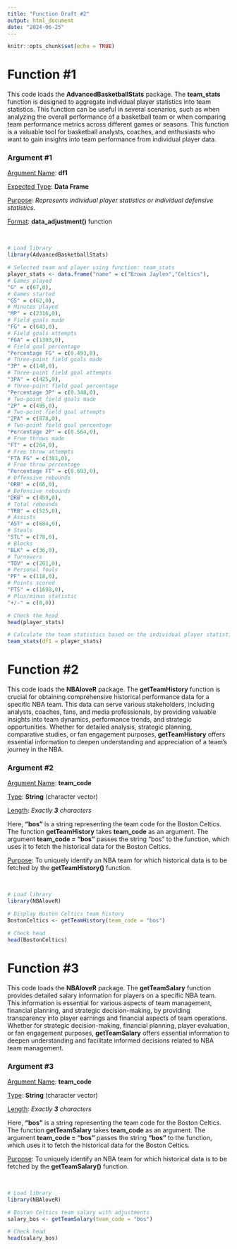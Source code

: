 ```yaml
---
title: "Function Draft #2"
output: html_document
date: "2024-06-25"
---
```


```r
knitr::opts_chunk$set(echo = TRUE)
```

# Function #1

This code loads the **AdvancedBasketballStats** package. The **team_stats** function is designed to aggregate individual player statistics into team statistics. This function can be useful in several scenarios, such as when analyzing the overall performance of a basketball team or when comparing team performance metrics across different games or seasons. This function is a valuable tool for basketball analysts, coaches, and enthusiasts who want to gain insights into team performance from individual player data.


### Argument #1

<u>Argument Name</u>: **df1**

<u>Expected Type</u>: **Data Frame**

<u>Purpose</u>: _Represents individual player statistics or individual defensive statistics._

<u>Format</u>: **data_adjustment()** function

\

```r
# Load library
library(AdvancedBasketballStats)
```

```r
# Selected team and player using function: team_stats
player_stats <- data.frame("name" = c("Brown Jaylen","Celtics"),
# Games played
"G" = c(67,0), 
# Games started
"GS" = c(62,0), 
# Minutes played
"MP" = c(2316,0),
# Field goals made
"FG" = c(643,0), 
# Field goals attempts
"FGA" = c(1303,0),
# Field goal percentage
"Percentage FG" = c(0.493,0), 
# Three-point field goals made
"3P" = c(148,0), 
# Three-point field goal attempts
"3PA" = c(425,0),
# Three-point field goal percentage
"Percentage 3P" = c(0.348,0), 
# Two-point field goals made
"2P" = c(495,0), 
# Two-point field goal attempts
"2PA" = c(878,0),
# Two-point field goal percentage
"Percentage 2P" = c(0.564,0),
# Free throws made
"FT" = c(264,0), 
# Free throw attempts
"FTA FG" = c(381,0),
# Free throw percentage
"Percentage FT" = c(0.693,0), 
# Offensive rebounds
"ORB" = c(66,0),
# Defensive rebounds
"DRB" = c(459,0),
# Total rebounds 
"TRB" = c(525,0), 
# Assists
"AST" = c(684,0), 
# Steals
"STL" = c(78,0),
# Blocks
"BLK" = c(36,0),
# Turnovers
"TOV" = c(261,0), 
# Personal fouls
"PF" = c(118,0),
# Points scored
"PTS" = c(1698,0), 
# Plus/minus statistic
"+/-" = c(0,0))
```

```r
# Check the head
head(player_stats)
```

```r
# Calculate the team statistics based on the individual player statistics provided in player_stats
team_stats(df1 = player_stats)
```

# Function #2

This code loads the **NBAloveR** package. The **getTeamHistory** function is crucial for obtaining comprehensive historical performance data for a specific NBA team. This data can serve various stakeholders, including analysts, coaches, fans, and media professionals, by providing valuable insights into team dynamics, performance trends, and strategic opportunities. Whether for detailed analysis, strategic planning, comparative studies, or fan engagement purposes, **getTeamHistory** offers essential information to deepen understanding and appreciation of a team's journey in the NBA.


### Argument #2

<u>Argument Name</u>: **team_code**

<u>Type</u>: **String** (character vector)

<u>Length</u>: _Exactly **3** characters_

Here, **"bos"** is a string representing the team code for the Boston Celtics.
The function **getTeamHistory** takes **team_code** as an argument. The argument **team_code = "bos"** passes the string "bos" to the function, which uses it to fetch the historical data for the Boston Celtics.

<u>Purpose</u>: To uniquely identify an NBA team for which historical data is to be fetched by the **getTeamHistory()** function.

\

```r
# Load library
library(NBAloveR)

# Display Boston Celtics team history
BostonCeltics <- getTeamHistory(team_code = "bos")

# Check head
head(BostonCeltics)
```

# Function #3

This code loads the **NBAloveR** package. The **getTeamSalary** function provides detailed salary information for players on a specific NBA team. This information is essential for various aspects of team management, financial planning, and strategic decision-making, by providing transparency into player earnings and financial aspects of team operations. Whether for strategic decision-making, financial planning, player evaluation, or fan engagement purposes, **getTeamSalary** offers essential information to deepen understanding and facilitate informed decisions related to NBA team management.


### Argument #3

<u>Argument Name</u>: **team_code**

<u>Type</u>: **String** (character vector)

<u>Length</u>: _Exactly **3** characters_

Here, **"bos"** is a string representing the team code for the Boston Celtics.
The function **getTeamSalary** takes **team_code** as an argument. The argument **team_code = "bos"** passes the string **"bos"** to the function, which uses it to fetch the historical data for the Boston Celtics.

<u>Purpose</u>: To uniquely identify an NBA team for which historical data is to be fetched by the **getTeamSalary()** function.

\

```r
# Load library
library(NBAloveR)

# Boston Celtics team salary with adjustments
salary_bos <- getTeamSalary(team_code = "bos")

# Check head
head(salary_bos)
```

